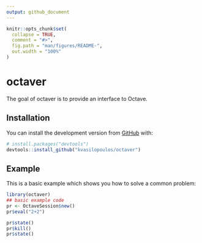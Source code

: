 ```yaml
---
output: github_document
---
```


<!-- README.md is generated from README.Rmd. Please edit that file -->

```r
knitr::opts_chunk$set(
  collapse = TRUE,
  comment = "#>",
  fig.path = "man/figures/README-",
  out.width = "100%"
)
```

# octaver

<!-- badges: start -->
<!-- badges: end -->

The goal of octaver is to provide an interface to Octave.

## Installation

You can install the development version from [GitHub](https://github.com/) with:

``` r
# install.packages("devtools")
devtools::install_github("kvasilopoulos/octaver")
```
## Example

This is a basic example which shows you how to solve a common problem:

```r
library(octaver)
## basic example code
pr <- OctaveSession$new()
pr$eval("2+2")

pr$state()
pr$kill()
pr$state()
```

